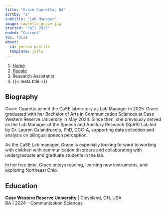 ```yaml
---
title: "Grace Capretta, BA"
sortby: "2"
subtitle: "Lab Manager"
image: capretta_grace.jpg
started: "Fall 2025"
ended: "Current"
toc: false
about:
  id: person-profile
  template: jolla
---
```


```{=html}
<nav aria-label="breadcrumb">
  <ol class="breadcrumb">
    <li class="breadcrumb-item"><a href="../../index.html">Home</a></li>
    <li class="breadcrumb-item"><a href="../../people.html">People</a></li>
    <li class="breadcrumb-item active">Research Assistants</li>
    <li class="breadcrumb-item active" aria-current="page">{{< meta title >}}</li>
  </ol>
</nav>
```
::: {#person-profile}
## Biography

Grace Capretta joined the CaSE laboratory as Lab Manager in 2025. Grace graduated with her Bachelor of Arts in Communication Sciences at Case Western Reserve University in May 2024. Since then, she previously served as the Lab Manager of the Speech and Auditory Research (SpAR) Lab led by Dr. Lauren Calandruccio, PhD, CCC-A, supporting data collection and analysis on bilingual speech perception.

As the CaSE Lab manager, Grace is especially looking forward to working with children with communication disorders and collaborating with undergraduate and graduate students in the lab. 

In her free time, Grace enjoys reading, learning new instruments, and exploring Northeast Ohio.

## Education

**Case Western Reserve University** \| Cleveland, OH, USA<br /> BA \| 2024
  - Communication Sciences


:::
